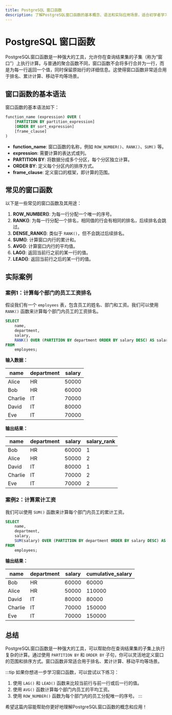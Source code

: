 ```yaml
---
title: PostgreSQL 窗口函数
description: 了解PostgreSQL窗口函数的基本概念、语法和实际应用场景，适合初学者学习。
---
```


# PostgreSQL 窗口函数

PostgreSQL窗口函数是一种强大的工具，允许你在查询结果集的子集（称为“窗口”）上执行计算。与普通的聚合函数不同，窗口函数不会将多行合并为一行，而是为每一行返回一个值，同时保留原始行的详细信息。这使得窗口函数非常适合用于排名、累计计算、移动平均等场景。

## 窗口函数的基本语法

窗口函数的基本语法如下：

```sql
function_name (expression) OVER (
    [PARTITION BY partition_expression]
    [ORDER BY sort_expression]
    [frame_clause]
)
```

- **function_name**: 窗口函数的名称，例如 `ROW_NUMBER()`、`RANK()`、`SUM()` 等。
- **expression**: 需要计算的表达式或列。
- **PARTITION BY**: 将数据分成多个分区，每个分区独立计算。
- **ORDER BY**: 定义每个分区内的排序方式。
- **frame_clause**: 定义窗口的框架，即计算的范围。

## 常见的窗口函数

以下是一些常见的窗口函数及其用途：

1. **ROW_NUMBER()**: 为每一行分配一个唯一的序号。
2. **RANK()**: 为每一行分配一个排名，相同值的行会有相同的排名，后续排名会跳过。
3. **DENSE_RANK()**: 类似于 `RANK()`，但不会跳过后续排名。
4. **SUM()**: 计算窗口内行的累计和。
5. **AVG()**: 计算窗口内行的平均值。
6. **LAG()**: 返回当前行之前的某一行的值。
7. **LEAD()**: 返回当前行之后的某一行的值。

## 实际案例

### 案例1：计算每个部门的员工工资排名

假设我们有一个 `employees` 表，包含员工的姓名、部门和工资。我们可以使用 `RANK()` 函数来计算每个部门内员工的工资排名。

```sql
SELECT
    name,
    department,
    salary,
    RANK() OVER (PARTITION BY department ORDER BY salary DESC) AS salary_rank
FROM
    employees;
```

**输入数据：**

| name   | department | salary |
|--------|------------|--------|
| Alice  | HR         | 50000  |
| Bob    | HR         | 60000  |
| Charlie| IT         | 70000  |
| David  | IT         | 80000  |
| Eve    | IT         | 70000  |

**输出结果：**

| name   | department | salary | salary_rank |
|--------|------------|--------|-------------|
| Bob    | HR         | 60000  | 1           |
| Alice  | HR         | 50000  | 2           |
| David  | IT         | 80000  | 1           |
| Charlie| IT         | 70000  | 2           |
| Eve    | IT         | 70000  | 2           |

### 案例2：计算累计工资

我们可以使用 `SUM()` 函数来计算每个部门内员工的累计工资。

```sql
SELECT
    name,
    department,
    salary,
    SUM(salary) OVER (PARTITION BY department ORDER BY salary DESC) AS cumulative_salary
FROM
    employees;
```

**输出结果：**

| name   | department | salary | cumulative_salary |
|--------|------------|--------|-------------------|
| Bob    | HR         | 60000  | 60000             |
| Alice  | HR         | 50000  | 110000            |
| David  | IT         | 80000  | 80000             |
| Charlie| IT         | 70000  | 150000            |
| Eve    | IT         | 70000  | 150000            |

## 总结

PostgreSQL窗口函数是一种强大的工具，可以帮助你在查询结果集的子集上执行复杂的计算。通过使用 `PARTITION BY` 和 `ORDER BY` 子句，你可以灵活地定义窗口的范围和排序方式。窗口函数非常适合用于排名、累计计算、移动平均等场景。

:::tip
如果你想进一步学习窗口函数，可以尝试以下练习：
1. 使用 `LAG()` 和 `LEAD()` 函数来比较当前行与前一行或后一行的值。
2. 使用 `AVG()` 函数计算每个部门内员工的平均工资。
3. 使用 `ROW_NUMBER()` 函数为每个部门内的员工分配唯一的序号。
:::

希望这篇内容能帮助你更好地理解PostgreSQL窗口函数的概念和应用！